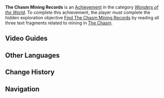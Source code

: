 {{Achievement Infobox
|title        = 
|id           = 81200
|order id     = 1186
|category     = Wonders of the World
|description  = Read all text fragments related to mining in [[The Chasm]].
|requirements = Complete ''[[Find The Chasm Mining Records]]''.
|primogems    = 5
|tracking     = 
|hidden       = 1
|topic        = 
|type         = Exploration
}}
'''The Chasm Mining Records''' is an [[Achievement]] in the category ''[[Wonders of the World]]''. To complete this achievement, the player must complete the hidden exploration objective [[Find The Chasm Mining Records]] by reading all three text fragments related to mining in [[The Chasm]].
<!--
==Trivia==
-->

==Video Guides==
{{EVT
|video1   = eSNuLkjVWUo
|caption1 = 

|video2   = https://youtu.be/rRjFuCSIL4s
|caption2 = The Chasm Mining Records Guide
}}

==Other Languages==
{{Other Languages|default_hidden=1
|en      = The Chasm Mining Records
|zhs     = 《层岩巨渊矿产志》
|zhs_rm  = "Céngyán Jùyuān Kuàngchǎn Zhì"
|zht     = 《層岩巨淵礦產志》
|zht_rm  = "Céngyán Jùyuān Kuàngchǎn Zhì"
|ja      = 『層岩巨淵鉱産誌』
|ja_rm   = "Sougan-kyoen Kousan Shi"
|ko      = 《층암거연 광물 일지》
|ko_rm   = 
|es      = Erudito de los minerales
|fr      = Les chroniques minières du Gouffre
|ru      = «Заметки о минералах Разлома»
|th      = "ข้อมูลการทำเหมือง Chasm"
|th_rm   = 
|vi      = "Tạp Chí Khoáng Sản Vực Đá Sâu"
|de      = „Förderprotokoll der Großen Kluft“
|id      = Jurnal Pertambangan Chasm
|pt      = "Registros de Mineração do Despenhadeiro"
}}

==Change History==
{{Change History|2.6}}
<!--
==References==
{{Reflist}}
-->
==Navigation==
{{Achievement Navbox|Wonders of the World|Exploration}}